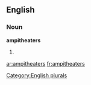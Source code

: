 ==English==

===Noun===
'''ampitheaters'''

# {{plural of|[[ampitheater]]}}

[[Category:English plurals]]

[[ar:ampitheaters]]
[[fr:ampitheaters]]